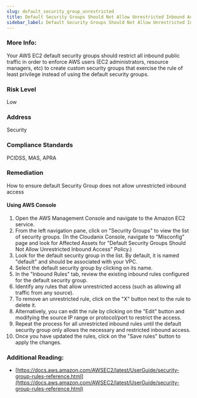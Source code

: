 ```yaml
---
slug: default_security_group_unrestricted
title: Default Security Groups Should Not Allow Unrestricted Inbound Access
sidebar_label: Default Security Groups Should Not Allow Unrestricted Inbound Access
---
```


### More Info:

Your AWS EC2 default security groups should restrict all inbound public traffic in order to enforce AWS users (EC2 administrators, resource managers, etc) to create custom security groups that exercise the rule of least privilege instead of using the default security groups.

### Risk Level

Low

### Address

Security

### Compliance Standards

PCIDSS, MAS, APRA

### Remediation

How to ensure default Security Group does not allow unrestricted inbound access

#### Using AWS Console

1. Open the AWS Management Console and navigate to the Amazon EC2 service.
2. From the left navigation pane, click on "Security Groups" to view the list of security groups.
    (In the Cloudanix Console, navigate to "Misconfig" page and look for Affected Assets for "Default Security Groups Should Not Allow Unrestricted Inbound Access" Policy.)
3. Look for the default security group in the list. By default, it is named "default" and should be associated with your VPC.
4. Select the default security group by clicking on its name.
5. In the "Inbound Rules" tab, review the existing inbound rules configured for the default security group.
6. Identify any rules that allow unrestricted access (such as allowing all traffic from any source).
7. To remove an unrestricted rule, click on the "X" button next to the rule to delete it.
8. Alternatively, you can edit the rule by clicking on the "Edit" button and modifying the source IP range or protocol/port to restrict the access.
9. Repeat the process for all unrestricted inbound rules until the default security group only allows the necessary and restricted inbound access.
10. Once you have updated the rules, click on the "Save rules" button to apply the changes.

### Additional Reading:

- [https://docs.aws.amazon.com/AWSEC2/latest/UserGuide/security-group-rules-reference.html](https://docs.aws.amazon.com/AWSEC2/latest/UserGuide/security-group-rules-reference.html) 

